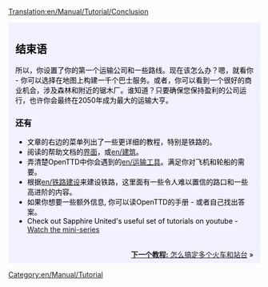 [[Translation:en/Manual/Tutorial/Conclusion]]
{{en/Translation|origin= en/Manual/Tutorial/Conclusion
|from  = en
|to    = zh
|Percentage =99
}}
{{en/Tabs|5|5
|zh/Manual/Tutorial/教程|1. 开始<!--
-->|zh/Manual/Tutorial/公路运输|2. 公路运输<!--
-->|zh/Manual/Tutorial/铁路运输|3. 铁路运输<!--
-->|zh/Manual/Tutorial/航空运输|4. 航空运输<!--
-->|zh/Manual/Tutorial/结束语|5. 结束语}}
<div style="padding:.5em 1em 1em 1em; border-top:none; background-color:#f1f2fe; color:#000;">
{{zh/Manual/Tutorial/教程}}
==结束语==
所以，你设置了你的第一个运输公司和一些路线。现在该怎么办？嗯，就看​​你 - 你可以选择在地图上构建一千个巴士服务。或者，你可以看到一个很好的商业机会，涉及森林和附近的锯木厂。谁知道？只要确保您保持盈利的公司运行，也许你会最终在2050年成为最大的运输大亨。

===还有===
* 文章的右边的菜单列出了一些更详细的教程，特别是铁路的。
* 阅读的帮助文档的[[en/游戏界面|界面]]，或[[en/建筑]]。
* 弄清楚OpenTTD中你会遇到的[[en/运输工具]]。满足你对飞机和轮船的需要。
* 根据[[en/铁路建设]]来建设铁路，这里面有一些令人难以置信的路口和一些高进阶的内容。
*如果你想要一些额外信息, 你可以读OpenTTD的手册 - 或者自己找出答案。
* Check out Sapphire United's useful set of tutorials on youtube - [http://www.youtube.com/watch?v=KAriYewKvj8&feature=PlayList&p=C168C0CB0588B9A0&index=0&playnext=1 Watch the mini-series]

<br style="clear:both;">
<span style="float: right">[[zh/Manual/Tutorial/多个站台|'''下一个教程:''' 怎么搞定多个火车和站台]] &raquo;</span>
</div>
[[Category:en/Manual/Tutorial]]